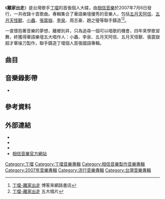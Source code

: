 {{Infobox Album 
| Name = 離家出走
| Type = [[錄音室專輯|錄音室專輯]]
| Artist = [[丁噹|丁噹]] 
| Cover = 丁噹首張個人大碟 離家出走.jpg
| Released = 2007年7月6日
| Length = 
| Genre = [[華語流行音樂|華語流行音樂]] 
| Label =  [[相信音樂|相信音樂]]<ref>[http://radiofull.iwant-in.net/showinformation.php?sisn=13303 丁噹『離家出走』專輯- 銀河網路電台 ]</ref>
| Last album = 
| This album = '''離家出走'''<br />(2007)
| Next album = [[我愛上的|我愛上的]]<br />(2008)
}}

{{Main|丁噹音樂作品列表}}

《'''離家出走'''》是台灣歌手[[丁噹|丁噹]]的首張個人大碟，由[[相信音樂|相信音樂]]於2007年7月6日發行，一共收錄十首歌曲。專輯集合了華語樂壇優秀的音樂人，包括[[五月天|五月天]][[陳信宏|阿信]]、[[五月天|五月天]][[溫尚翊|怪獸]]、[[陳煥昌|小蟲]]、[[張震嶽|張震嶽]]、[[李泉|李泉]]、周志豪、趙之璧等聯手鑄造<ref>[http://www.books.com.tw/exep/cdfile.php?item=0020168217 丁噹-離家出走] {{webarchive|url=https://web.archive.org/web/20151119212222/http://www.books.com.tw/exep/cdfile.php?item=0020168217 |date=2015-11-19 }} 博客來網路書店</ref><ref>[http://www.5music.com.tw/CDList-C.asp?cdno=428435679264 丁噹-離家出走] 五大唱片</ref>。

一直懷抱著音樂的夢想，離鄉別井，只為追尋一個可以唱歌的機會，四年來學歌習舞，終獲得華語樂壇五大唱作人：小蟲、李泉、五月天阿信、五月天怪獸、張震嶽超才華操刀製作，聯手鑄造丁噹個人首張國語專輯。

== 曲目 ==
{{Tracklist	
| collapsed = 	
| headline = 
| font_size = 	
| total_length = 

| writing_credits = 
| music_credits = yes
| lyrics_credits = yes
| arranger_credits =
| producer_credits = 
| extra_column = 
| longnote_column = yes

| title1 = 離家出走
| lyrics1 = 月神夜（[[五月天|五月天]][[陳信宏|阿信]]） <br>黃婷
| music1 = 五月天[[溫尚翊|怪獸]]
| length1 = 
| longnote1 = 

| title2 = 可以不可以
| lyrics2 = 五月天阿信
| music2 = 趙之璧
| length2 = 
| longnote2 = 

| title3 = 明白
| lyrics3 = 王美蓮
| music3 = 王美蓮
| length3 = 
| longnote3 = 

| title4 = 愛情沒有答案
| lyrics4 = [[張震嶽|張震嶽]]
| music4 = 張震嶽
| length4 =
| longnote4 = 

| title5 = 代替
| lyrics5 = 韓真真
| music5 = 韓真真
| length5 = 
| longnote5 = 

| title6 = 自由
| lyrics6 = 張震嶽
| music6 = 張震嶽
| length6 = 
| longnote6 = 

| title7 = 雙飛
| lyrics7 = 姚若龍
| music7 = [[陳煥昌|小蟲]]
| length7 = 
| longnote7 = ft. [[黃曉明|黃曉明]]

| title8 = 白蛇
| lyrics8 = 五月天阿信
| music8 = Benny
| length8 = 
| longnote8 = 

| title9 = 往心裡探險
| lyrics9 = 趙之璧
| music9 = 王建成
| length9 = 
| longnote9 = 

| title10 = 討你歡心
| lyrics10 = 小蟲
| music10 = 小蟲
| length10 = 
| longnote10 = 
}}

== 音樂錄影帶 ==
*{{youtube|lhk4_wNOmZM|丁噹、黃曉明【雙飛】MV}}

==參考資料==
{{reflist}}

== 外部連結 ==
*{{facebook|della0417|Della 丁噹}}
*{{Instagram|della_0417|Della 丁噹}}
*{{facebook|ibinmusic|相信音樂}}
*[https://www.bin-music.com.tw/artist_single/4 相信音樂官方網站]

{{丁噹}}

[[Category:丁噹|Category:丁噹]]
[[Category:丁噹音樂專輯|Category:丁噹音樂專輯]] 

[[Category:相信音樂製作音樂專輯|Category:相信音樂製作音樂專輯]]

[[Category:2007年音樂專輯|Category:2007年音樂專輯]]
[[Category:流行音樂專輯|Category:流行音樂專輯]]
[[Category:台灣音樂專輯|Category:台灣音樂專輯]]
